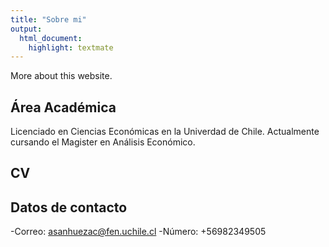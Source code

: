 ```yaml
---
title: "Sobre mi"
output: 
  html_document:
    highlight: textmate
---
```


More about this website.

## Área Académica

Licenciado en Ciencias Económicas en la Univerdad de Chile. Actualmente cursando el Magister en Análisis Económico. 

## CV


## Datos de contacto

-Correo: <asanhuezac@fen.uchile.cl>
-Número: +56982349505
